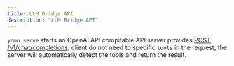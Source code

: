 ```yaml
---
title: LLM Bridge API
description: "LLM Bridge API"
---
```


`yomo serve` starts an OpenAI API compitable API server provides [POST /v1/chat/completions](./endpoint/post), client do not need to specific `tools` in the request, the server will automatically detect the tools and return the result.

